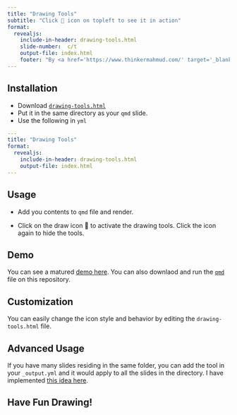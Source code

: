 ```yaml
---
title: "Drawing Tools"
subtitle: "Click 🎨 icon on topleft to see it in action"
format:
  revealjs:
    include-in-header: drawing-tools.html
    slide-number:  c/t
    output-file: index.html
    footer: "By <a href='https://www.thinkermahmud.com/' target='_blank'><b>Abdullah Al Mahmud</b></a>"
---
```




## Installation

- Download [`drawing-tools.html`](https://github.com/mahmudstat/reveal-draw/blob/main/drawing-tools.html)
- Put it in the same directory as your `qmd` slide.
- Use the following in `yml`


```.yml
---
title: "Drawing Tools"
format:
  revealjs:
    include-in-header: drawing-tools.html
    output-file: index.html
---
```

## Usage

- Add you contents to `qmd` file and render.

- Click on the draw icon 🎨 to activate the drawing tools. Click the icon again to hide the tools.

## Demo

You can see a matured [demo here](https://docs.statmania.info/slide/02-random-variable.html). You can also downlaod and run the [`qmd`](https://github.com/mahmudstat/reveal-draw/blob/main/sample.qmd) file on this repository.

## Customization

You can easily change the icon style and behavior by editing the `drawing-tools.html` file.

## Advanced Usage

If you have many slides residing in the same folder, you can add the tool in your `_output.yml` and it would apply to all the slides in the directory. I have implemented [this idea here](https://github.com/mahmudstat/stat-lectures/tree/main/slide).

## Have Fun Drawing!

